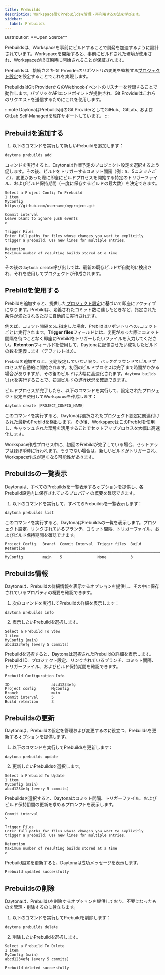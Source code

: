 ```yaml
---
title: Prebuilds
description: Workspace間でPrebuildsを管理・再利用する方法を学びます。
sidebar:
  label: Prebuilds
---
```



<Label>
  Distribution: **Open Source**
</Label>

Prebuildsは、Workspaceを事前にビルドすることで開発を加速するように設計されています。Workspaceを開始すると、事前にビルドされた環境が使用され、Workspaceがほぼ瞬時に開始されることが保証されます。

Prebuildsは、接続されたGit Providerのリポジトリの変更を監視する[プロジェクト設定](/docs/ja/usage/projects#project-configuration)を設定することでこれを実現します。

PrebuildsはGit ProviderからのWebhookイベントのリスナーを登録することで動作します。パブリックAPIエンドポイントが提供され、Git Providerはこれらのリクエストを送信するためにこれを使用します。

:::note
DaytonaはPrebuilds用のGit ProviderとしてGitHub、GitLab、およびGitLab Self-Managedを現在サポートしています。
:::

## Prebuildを追加する

1. 以下のコマンドを実行して新しいPrebuildを追加します：

```shell
daytona prebuilds add
```

コマンドを実行すると、Daytonaは作業予定のプロジェクト設定を選択するよう促します。その後、ビルドをトリガーするコミット間隔（例：`5`、_5コミットごと_）、変更があった際に即座にビルドプロセスを開始する特定のトリガーファイル、およびビルド保持期間（一度に保存するビルドの最大数）を決定できます。

```text
Select a Project Config To Prebuild
1 item
MyConfig
https://github.com/username/myproject.git
```

```text
Commit interval
Leave blank to ignore push events
>
```

```text
Trigger Files
Enter full paths for files whose changes you want to explicitly trigger a prebuild. Use new lines for multiple entries.
```

```text
Retention
Maximum number of resulting builds stored at a time
>
```

その後の`daytona create`呼び出しでは、最新の既存ビルドが自動的に検出され、それを使用してプロジェクトが作成されます。

## Prebildを使用する

Prebildを追加すると、提供した[プロジェクト設定](/docs/ja/usage/projects#project-configuration)に基づいて即座にアクティブになります。Prebildは、定義されたコミット数に達したときなど、指定された条件が満たされるたびに自動的に実行されます。

例えば、コミット間隔を`5`に指定した場合、Prebildはリポジトリへの`5`コミットごとに実行されます。**Trigger files**フィールドには、変更があった際にコミット間隔を待つことなく即座にPrebildをトリガーしたいファイルを入力してください。**Retention**フィールドを使用して、Daytonaに記憶させたい成功したビルドの数を定義します（デフォルトは`3`）。

Prebildを追加すると、別途設定していない限り、バックグラウンドでビルドプロセスが自動的に開始されます。初回のビルドプロセスは完了まで時間がかかる場合がありますが、その後のビルドは大幅に高速化されます。`daytona builds list`を実行することで、初回ビルドの進行状況を確認できます。

ビルドプロセスが完了したら、以下のコマンドを実行して、設定されたプロジェクト設定を使用してWorkspaceを作成します：

```shell
daytona create [PROJECT_CONFIG_NAME]
```

このコマンドを実行すると、Daytonaは選択されたプロジェクト設定に関連付けられた最新のPrebildを検出します。その後、WorkspaceはこのPrebildを使用し、キャッシュされた環境を活用することでセットアッププロセスを大幅に高速化します。

Workspace作成プロセス中に、初回のPrebildが完了している場合、セットアップはほぼ瞬時に行われます。そうでない場合は、新しいビルドがトリガーされ、Workspace作成が遅くなる可能性があります。

## Prebuildsの一覧表示

Daytonaは、すべてのPrebuildsを一覧表示するオプションを提供し、各Prebuild設定内に保存されているプロパティの概要を確認できます。

1. 以下のコマンドを実行して、すべてのPrebuildsを一覧表示します：

```shell
daytona prebuilds list
```

このコマンドを実行すると、DaytonaはPrebuildsの一覧を表示します。プロジェクト設定、リンクされているブランチ、コミット間隔、トリガーファイル、およびビルド保持期間を確認できます。

```text
Project Config   Branch  Commit Interval  Trigger files  Build Retention
────────────────────────────────────────────────────────────────────────
MyConfig         main    5                None           3
```

## Prebuilds情報

Daytonaは、Prebuildの詳細情報を表示するオプションを提供し、その中に保存されているプロパティの概要を確認できます。

1. 次のコマンドを実行してPrebuildの詳細を表示します：

```shell
daytona prebuilds info
```

2. 表示したいPrebuildを選択します。

```text
Select a Prebuild To View
1 item
MyConfig (main)                                                              
abcd1234efg (every 5 commits)
```

Prebuildを選択すると、Daytonaは選択されたPrebuildの詳細を表示します。Prebuild ID、プロジェクト設定、リンクされているブランチ、コミット間隔、トリガーファイル、およびビルド保持期間を確認できます。

```text
Prebuild Configuration Info                                                                   
                                                                                             
ID                   abcd1234efg
Project config       MyConfig
Branch               main
Commit interval      5
Build retention      3
```

## Prebuildsの更新

Daytonaは、Prebuildの設定を管理および変更するのに役立つ、Prebuildsを更新するオプションを提供します。

1. 以下のコマンドを実行してPrebuildsを更新します：

```shell
daytona prebuilds update
```

2. 更新したいPrebuildsを選択します。

```text
Select a Prebuild To Update
1 item
MyConfig (main)                                                              
abcd1234efg (every 5 commits)
```

Prebuildsを選択すると、Daytonaはコミット間隔、トリガーファイル、およびビルド保持期間の更新を求めるプロンプトを表示します。

```text
Commit interval
>
```

```text
Trigger Files
Enter full paths for files whose changes you want to explicitly trigger a prebuild. Use new lines for multiple entries.
```

```text
Retention
Maximum number of resulting builds stored at a time
>
```

Prebuild設定を更新すると、Daytonaは成功メッセージを表示します。

```text
Prebuild updated successfully
```

## Prebuildsの削除

Daytonaは、Prebuildsを削除するオプションを提供しており、不要になったものを管理・削除するのに役立ちます。

1. 以下のコマンドを実行してPrebuildを削除します：

```shell
daytona prebuilds delete
```

2. 削除したいPrebuildを選択します。

```text
Select a Prebuild To Delete
1 item
MyConfig (main)
abcd1234efg (every 5 commits)
```

```text
Prebuild deleted successfully
```
